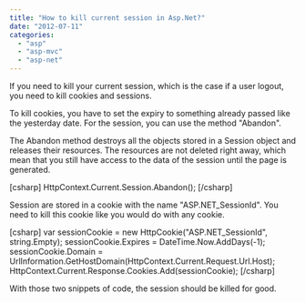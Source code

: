 ```yaml
---
title: "How to kill current session in Asp.Net?"
date: "2012-07-11"
categories: 
  - "asp"
  - "asp-mvc"
  - "asp-net"
---
```


If you need to kill your current session, which is the case if a user logout, you need to kill cookies and sessions.

To kill cookies, you have to set the expiry to something already passed like the yesterday date. For the session, you can use the method "Abandon".

The Abandon method destroys all the objects stored in a Session object and releases their resources. The resources are not deleted right away, which mean that you still have access to the data of the session until the page is generated.

\[csharp\] HttpContext.Current.Session.Abandon(); \[/csharp\]

Session are stored in a cookie with the name "ASP.NET\_SessionId". You need to kill this cookie like you would do with any cookie.

\[csharp\] var sessionCookie = new HttpCookie("ASP.NET\_SessionId", string.Empty); sessionCookie.Expires = DateTime.Now.AddDays(-1); sessionCookie.Domain = UrlInformation.GetHostDomain(HttpContext.Current.Request.Url.Host); HttpContext.Current.Response.Cookies.Add(sessionCookie); \[/csharp\]

With those two snippets of code, the session should be killed for good.
